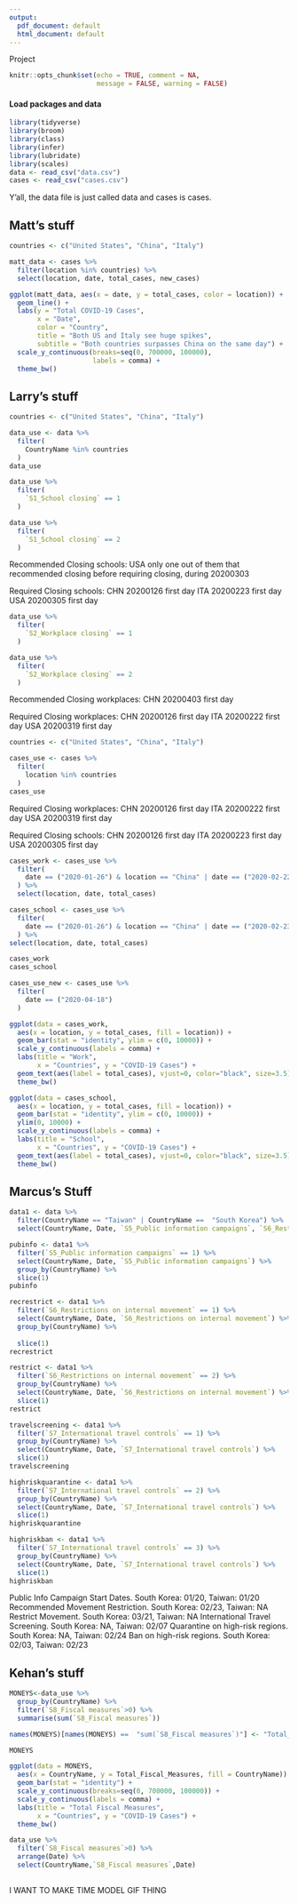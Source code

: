 ```yaml
---
output:
  pdf_document: default
  html_document: default
---
```

Project

```r
knitr::opts_chunk$set(echo = TRUE, comment = NA, 
                      message = FALSE, warning = FALSE)
```

#### Load packages and data

```r
library(tidyverse)
library(broom)
library(class)
library(infer)
library(lubridate)
library(scales)
data <- read_csv("data.csv")
cases <- read_csv("cases.csv")
```
Y'all, the data file is just called data and cases is cases.

## Matt's stuff

```r
countries <- c("United States", "China", "Italy")

matt_data <- cases %>% 
  filter(location %in% countries) %>% 
  select(location, date, total_cases, new_cases)

ggplot(matt_data, aes(x = date, y = total_cases, color = location)) +
  geom_line() + 
  labs(y = "Total COVID-19 Cases",
       x = "Date",
       color = "Country",
       title = "Both US and Italy see huge spikes",
       subtitle = "Both countries surpasses China on the same day") +
  scale_y_continuous(breaks=seq(0, 700000, 100000),
                     labels = comma) +
  theme_bw()
```


## Larry's stuff

```r
countries <- c("United States", "China", "Italy")

data_use <- data %>% 
  filter(
    CountryName %in% countries
  )
data_use
```

```r
data_use %>% 
  filter(
    `S1_School closing` == 1
  )

data_use %>%
  filter(
    `S1_School closing` == 2
  )
```

Recommended Closing schools:
USA only one out of them that recommended closing before requiring closing, during 20200303

Required Closing schools:
CHN 20200126 first day
ITA 20200223 first day
USA 20200305 first day

```r
data_use %>% 
  filter(
    `S2_Workplace closing` == 1
  )

data_use %>%
  filter(
    `S2_Workplace closing` == 2
  )
```

Recommended Closing workplaces:
CHN 20200403 first day

Required Closing workplaces:
CHN 20200126 first day
ITA 20200222 first day
USA 20200319 first day

```r
countries <- c("United States", "China", "Italy")

cases_use <- cases %>% 
  filter(
    location %in% countries
  )
cases_use
```
Required Closing workplaces:
CHN 20200126 first day
ITA 20200222 first day
USA 20200319 first day

Required Closing schools:
CHN 20200126 first day
ITA 20200223 first day
USA 20200305 first day

```r
cases_work <- cases_use %>% 
  filter(
    date == ("2020-01-26") & location == "China" | date == ("2020-02-22") & location == "Italy" | date == ("2020-03-19") & location == "United States"
  ) %>% 
  select(location, date, total_cases)

cases_school <- cases_use %>% 
  filter(
    date == ("2020-01-26") & location == "China" | date == ("2020-02-23") & location == "Italy" | date == ("2020-03-05") & location == "United States"
  ) %>% 
select(location, date, total_cases)

cases_work
cases_school
```


```r
cases_use_new <- cases_use %>% 
  filter(
    date == ("2020-04-18")
  )

ggplot(data = cases_work, 
  aes(x = location, y = total_cases, fill = location)) +
  geom_bar(stat = "identity", ylim = c(0, 10000)) +
  scale_y_continuous(labels = comma) +
  labs(title = "Work",
       x = "Countries", y = "COVID-19 Cases") +
  geom_text(aes(label = total_cases), vjust=0, color="black", size=3.5) +
  theme_bw()

ggplot(data = cases_school, 
  aes(x = location, y = total_cases, fill = location)) +
  geom_bar(stat = "identity", ylim = c(0, 10000)) +
  ylim(0, 10000) +
  scale_y_continuous(labels = comma) +
  labs(title = "School",
       x = "Countries", y = "COVID-19 Cases") +
  geom_text(aes(label = total_cases), vjust=0, color="black", size=3.5) +
  theme_bw()
```


## Marcus's Stuff

```r
data1 <- data %>%
  filter(CountryName == "Taiwan" | CountryName ==  "South Korea") %>%
  select(CountryName, Date, `S5_Public information campaigns`, `S6_Restrictions on internal movement`,`S7_International travel controls`)

pubinfo <- data1 %>%
  filter(`S5_Public information campaigns` == 1) %>%
  select(CountryName, Date, `S5_Public information campaigns`) %>%
  group_by(CountryName) %>%
  slice(1)
pubinfo

recrestrict <- data1 %>%
  filter(`S6_Restrictions on internal movement` == 1) %>%
  select(CountryName, Date, `S6_Restrictions on internal movement`) %>%
  group_by(CountryName) %>%
  
  slice(1)
recrestrict

restrict <- data1 %>%
  filter(`S6_Restrictions on internal movement` == 2) %>%
  group_by(CountryName) %>%
  select(CountryName, Date, `S6_Restrictions on internal movement`) %>%
  slice(1)
restrict

travelscreening <- data1 %>%
  filter(`S7_International travel controls` == 1) %>%
  group_by(CountryName) %>%
  select(CountryName, Date, `S7_International travel controls`) %>%
  slice(1)
travelscreening

highriskquarantine <- data1 %>%
  filter(`S7_International travel controls` == 2) %>%
  group_by(CountryName) %>%
  select(CountryName, Date, `S7_International travel controls`) %>%
  slice(1)
highriskquarantine

highriskban <- data1 %>%
  filter(`S7_International travel controls` == 3) %>%
  group_by(CountryName) %>%
  select(CountryName, Date, `S7_International travel controls`) %>%
  slice(1)
highriskban
```

Public Info Campaign Start Dates. South Korea: 01/20, Taiwan: 01/20
Recommended Movement Restriction. South Korea: 02/23, Taiwan: NA
Restrict Movement. South Korea: 03/21, Taiwan: NA
International Travel Screening. South Korea: NA, Taiwan: 02/07
Quarantine on high-risk regions. South Korea: NA, Taiwan: 02/24
Ban on high-risk regions. South Korea: 02/03, Taiwan: 02/23

## Kehan's stuff
```r
MONEYS<-data_use %>% 
  group_by(CountryName) %>% 
  filter(`S8_Fiscal measures`>0) %>% 
  summarise(sum(`S8_Fiscal measures`)) 

names(MONEYS)[names(MONEYS) ==  "sum(`S8_Fiscal measures`)"] <- "Total_Fiscal_Measures"

MONEYS
```


```r
ggplot(data = MONEYS, 
  aes(x = CountryName, y = Total_Fiscal_Measures, fill = CountryName)) +
  geom_bar(stat = "identity") +
  scale_y_continuous(breaks=seq(0, 700000, 100000)) +
  scale_y_continuous(labels = comma) +
  labs(title = "Total Fiscal Measures",
       x = "Countries", y = "COVID-19 Cases") +
  theme_bw()
```

```r
data_use %>% 
  filter(`S8_Fiscal measures`>0) %>% 
  arrange(Date) %>% 
  select(CountryName,`S8_Fiscal measures`,Date)
  
```
I WANT TO MAKE TIME MODEL GIF THING


